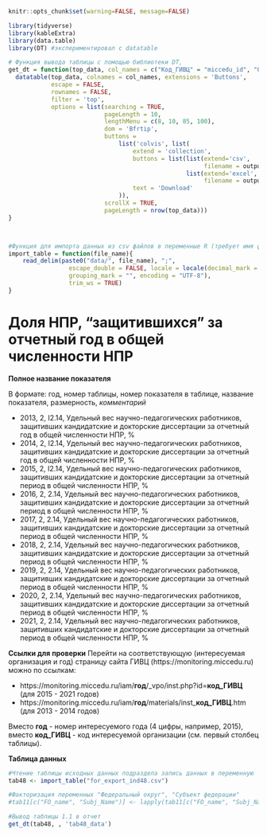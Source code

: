 
```r
knitr::opts_chunk$set(warning=FALSE, message=FALSE)
```


```r
library(tidyverse)
library(kableExtra)
library(data.table)
library(DT) #экспериментировал с datatable
```

```r
# Функция вывода таблицы с помощью библиотеки DT, 
get_dt = function(top_data, col_names = c("Код_ГИВЦ" = "miccedu_id", "Организация" = "clear_name", "2013" = "ind_2013_value", "2014" = "ind_2014_value", "2015" = "ind_2015_value", "2016" = "ind_2016_value", "2017" = "ind_2017_value", "2018" = "ind_2018_value", "2019" = "ind_2019_value", "2020" = "ind_2020_value", "2021" =  "ind_2021_value"), output_file_name) {
  datatable(top_data, colnames = col_names, extensions = 'Buttons',
            escape = FALSE,
            rownames = FALSE,
            filter = 'top',
            options = list(searching = TRUE,
                           pageLength = 10,
                           lengthMenu = c(8, 10, 85, 100),
                           dom = 'Bfrtip',
                           buttons = 
                               list('colvis', list(
                                   extend = 'collection',
                                   buttons = list(list(extend='csv',
                                                       filename = output_file_name),
                                                  list(extend='excel',
                                                       filename = output_file_name)),
                                   text = 'Download'
                               )),
                           scrollX = TRUE,
                           pageLength = nrow(top_data))) 
}



#Функция для импорта данных из csv файлов в переменные R (требует имя файла в кавычках и берет из каталока data рабочей директории проекта)
import_table = function(file_name){
    read_delim(paste0("data/", file_name), ";", 
                 escape_double = FALSE, locale = locale(decimal_mark = ",", 
                 grouping_mark = "", encoding = "UTF-8"), 
                 trim_ws = TRUE)
}
```






# Доля НПР, "защитившихся" за отчетный год в общей численности НПР  {#ind48_info}

**Полное название показателя**

В формате: год, номер таблицы, номер показателя в таблице, название показателя, размерность, *комментарий*



* 2013,	2,	I2.14,	Удельный вес научно-педагогических работников, защитивших кандидатские и докторские диссертации за отчетный год в общей численности НПР, %
* 2014,	2,	I2.14,	Удельный вес научно-педагогических работников, защитивших кандидатские и докторские диссертации за отчетный год в общей численности НПР, %
* 2015,	2,	I2.14,	Удельный вес научно-педагогических работников, защитивших кандидатские и докторские диссертации за отчетный период в общей численности НПР, %
* 2016, 2, 2.14, Удельный вес научно-педагогических работников, защитивших кандидатские и докторские диссертации за отчетный период в общей численности НПР, %
* 2017, 2, 2.14, Удельный вес научно-педагогических работников, защитивших кандидатские и докторские диссертации за отчетный период в общей численности НПР, %
* 2018, 2, 2.14, Удельный вес научно-педагогических работников, защитивших кандидатские и докторские диссертации за отчетный период в общей численности НПР, %
* 2019, 2, 2.14, Удельный вес научно-педагогических работников, защитивших кандидатские и докторские диссертации за отчетный период в общей численности НПР, %
* 2020, 2, 2.14, Удельный вес научно-педагогических работников, защитивших кандидатские и докторские диссертации за отчетный период в общей численности НПР, %
* 2021, 2, 2.14, Удельный вес научно-педагогических работников, защитивших кандидатские и докторские диссертации за отчетный период в общей численности НПР, %


**Ссылки для проверки**
Перейти на соответствующую (интересуемая организация и год) страницу сайта ГИВЦ (https://monitoring.miccedu.ru) можно по ссылкам:

* https://monitoring.miccedu.ru/iam/**год**/_vpo/inst.php?id=**код_ГИВЦ** (для 2015 - 2021 годов)
* https://monitoring.miccedu.ru/iam/**год**/materials/inst_**код_ГИВЦ**.htm (для 2013 - 2014 годов)

Вместо **год** - номер интересуемого года (4 цифры, например, 2015), вместо **код_ГИВЦ** - код интересуемой организации (см. первый столбец таблицы).



**Таблица данных**

```r
#Чтение таблицы исходных данных подраздела запись данных в переменную
tab48 <- import_table("for_export_ind48.csv")

#Факторизация переменных "Федеральный округ", "Субъект федерации"
#tab11[c("FO_name", "Subj_Name")] <- lapply(tab11[c("FO_name", "Subj_Name")] , factor)

```




```r
#Вывод таблицы 1.1 в отчет
get_dt(tab48, , 'tab48_data')
```



